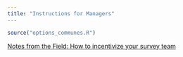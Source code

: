 ```yaml
---
title: "Instructions for Managers"
---
```


```r
source("options_communes.R")
```



[Notes from the Field: How to incentivize your survey team](http://blogs.worldbank.org/impactevaluations/notes-from-the-field-how-to-incentivize-your-survey-team)